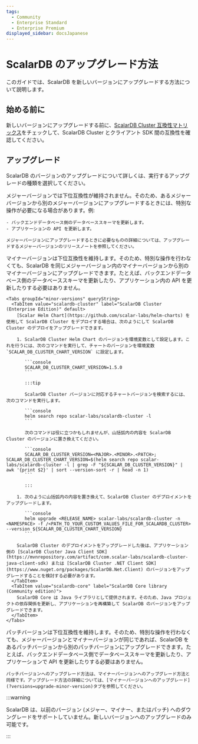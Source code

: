 ```yaml
---
tags:
  - Community
  - Enterprise Standard
  - Enterprise Premium
displayed_sidebar: docsJapanese
---
```


# ScalarDB のアップグレード方法


<TranslationBanner />

このガイドでは、ScalarDB を新しいバージョンにアップグレードする方法について説明します。

## 始める前に

新しいバージョンにアップグレードする前に、[ScalarDB Cluster 互換性マトリックス](https://scalardb.scalar-labs.com/docs/latest/scalardb-cluster/compatibility/)をチェックして、ScalarDB Cluster とクライアント SDK 間の互換性を確認してください。

## アップグレード

ScalarDB のバージョンのアップグレードについて詳しくは、実行するアップグレードの種類を選択してください。

<Tabs groupId="versions" queryString>
  <TabItem value="upgrade-major-version" label="メジャーバージョンへのアップグレード" default>
    メジャーバージョンでは下位互換性が維持されません。そのため、あるメジャーバージョンから別のメジャーバージョンにアップグレードするときには、特別な操作が必要になる場合があります。例:

    - バックエンドデータベース側のデータベーススキーマを更新します。
    - アプリケーションの API を更新します。

    メジャーバージョンにアップグレードするときに必要なものの詳細については、アップグレードするメジャーバージョンのリリースノートを参照してください。
  </TabItem>
  <TabItem value="upgrade-minor-version" label="マイナーバージョンへのアップグレード">
    マイナーバージョンは下位互換性を維持します。そのため、特別な操作を行わなくても、ScalarDB を同じメジャーバージョン内のマイナーバージョンから別のマイナーバージョンにアップグレードできます。たとえば、バックエンドデータベース側のデータベーススキーマを更新したり、アプリケーション内の API を更新したりする必要はありません。

    <Tabs groupId="minor-versions" queryString>
      <TabItem value="scalardb-cluster" label="ScalarDB Cluster (Enterprise Edition)" default>
        [Scalar Helm Chart](https://github.com/scalar-labs/helm-charts) を使用して ScalarDB Cluster をデプロイする場合は、次のようにして ScalarDB Cluster のデプロイをアップグレードできます。

        1. ScalarDB Cluster Helm Chart のバージョンを環境変数として設定します。これを行うには、次のコマンドを実行して、チャートのバージョンを環境変数 `SCALAR_DB_CLUSTER_CHART_VERSION` に設定します。

           ```console
           SCALAR_DB_CLUSTER_CHART_VERSION=1.5.0
           ```

           :::tip

           ScalarDB Cluster バージョンに対応するチャートバージョンを検索するには、次のコマンドを実行します。

           ```console
           helm search repo scalar-labs/scalardb-cluster -l
           ```

           次のコマンドは役に立つかもしれませんが、山括弧内の内容を ScalarDB Cluster のバージョンに置き換えてください。

           ```console
           SCALAR_DB_CLUSTER_VERSION=<MAJOR>.<MINOR>.<PATCH>; SCALAR_DB_CLUSTER_CHART_VERSION=$(helm search repo scalar-labs/scalardb-cluster -l | grep -F "${SCALAR_DB_CLUSTER_VERSION}" | awk '{print $2}' | sort --version-sort -r | head -n 1)
           ```

           :::

        1. 次のように山括弧内の内容を置き換えて、ScalarDB Cluster のデプロイメントをアップグレードします。

           ```console
           helm upgrade <RELEASE_NAME> scalar-labs/scalardb-cluster -n <NAMESPACE> -f /<PATH_TO_YOUR_CUSTOM_VALUES_FILE_FOR_SCALARDB_CLUSTER> --version ${SCALAR_DB_CLUSTER_CHART_VERSION}
           ```

        ScalarDB Cluster のデプロイメントをアップグレードした後は、アプリケーション側の [ScalarDB Cluster Java Client SDK](https://mvnrepository.com/artifact/com.scalar-labs/scalardb-cluster-java-client-sdk) または [ScalarDB Cluster .NET Client SDK](https://www.nuget.org/packages/ScalarDB.Net.Client) のバージョンをアップグレードすることを検討する必要があります。
      </TabItem>
      <TabItem value="scalardb-core" label="ScalarDB Core library (Community edition)">
        ScalarDB Core は Java ライブラリとして提供されます。そのため、Java プロジェクトの依存関係を更新し、アプリケーションを再構築して ScalarDB のバージョンをアップグレードできます。
      </TabItem>
    </Tabs>
  </TabItem>
  <TabItem value="upgrade-patch-version" label="パッチバージョンにアップグレードする">
    パッチバージョンは下位互換性を維持します。そのため、特別な操作を行わなくても、メジャーバージョンとマイナーバージョンが同じであれば、ScalarDB をあるパッチバージョンから別のパッチバージョンにアップグレードできます。たとえば、バックエンドデータベース側でデータベーススキーマを更新したり、アプリケーションで API を更新したりする必要はありません。

    パッチバージョンへのアップグレード方法は、マイナーバージョンへのアップグレード方法と同様です。アップグレード方法の詳細については、[マイナーバージョンへのアップグレード](?versions=upgrade-minor-version)タブを参照してください。
  </TabItem>
</Tabs>

:::warning

ScalarDB は、以前のバージョン (メジャー、マイナー、またはパッチ) へのダウングレードをサポートしていません。新しいバージョンへのアップグレードのみ可能です。

:::
